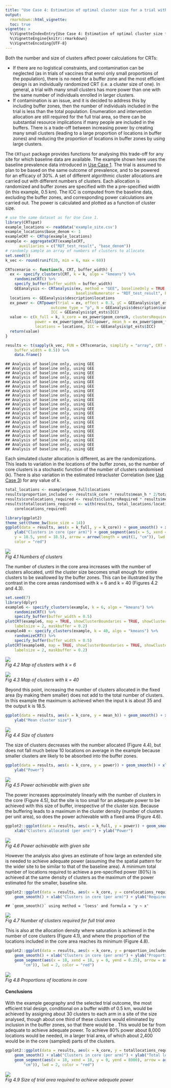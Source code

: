 ```yaml
---
title: "Use Case 4: Estimation of optimal cluster size for a trial with pre-determined buffer width"
output:
  rmarkdown::html_vignette:
  toc: true
vignette: >
  %\VignetteIndexEntry{Use Case 4: Estimation of optimal cluster size for a trial with pre-determined buffer width}
  %\VignetteEngine{knitr::rmarkdown}
  %\VignetteEncoding{UTF-8}
---
```

<!--To build the vignette
# since the vignette takes a long time to run, it is not run with every build
# as suggested here https://ropensci.org/blog/2019/12/08/precompute-vignettes/
# to Knit this vignette without this time consuming step being part of the default build
knitr::knit("vignettes/Usecase4.Rmd.orig", output = "vignettes/Usecase4.Rmd")
rmarkdown.html_vignette.check_title = FALSE
devtools::install(build_vignettes = TRUE)
-->

Both the number and size of clusters affect power calculations for CRTs:

  + If there are no logistical constraints, and contamination can be neglected (as in trials of vaccines that enrol only small proportions of the population), there is no need for a buffer zone and the most efficient design is an individually randomized CRT (i.e. a cluster size of one). In general, a trial with many small clusters has more power than one with the
same number of individuals enrolled in larger clusters.
  + If contamination is an issue, and it is decided to address this by including buffer zones, then the number of individuals included in the trial is less than the total population. Enumeration and intervention allocation are still required for the full trial area, so there can be substantial resource implications if many people are included in the buffers. There is a trade-off between increasing power by creating many small clusters (leading to a large proportion of locations in buffer zones) and reducing the proportion of locations in
buffer zones by using large clusters.

The `CRTspat` package provides functions for analysing this trade-off for any site for which baseline data are available.
The example shown here uses the baseline prevalence data introduced in [Use Case 1](Usecase1.html). The trial is assumed to plan to be based on the same outcome of prevalence, and to be powered for an efficacy of 30%. A set of different algorithmic cluster allocations are carried out with different numbers of clusters. Each allocation is randomized and buffer zones are specified with the a pre-specified width (in this example, 0.5 km). The ICC is computed from the baseline data, excluding the buffer zones, and corresponding power calculations are carried out. The power is calculated and plotted as a function of cluster size.


```r
# use the same dataset as for Use Case 1.
library(CRTspat)
example_locations <- readdata('example_site.csv')
example_locations$base_denom <- 1
exampleCRT <- CRTsp(example_locations)
example <- aggregateCRT(exampleCRT,
      auxiliaries = c("RDT_test_result", "base_denom"))
# randomly sample an array of numbers of clusters to allocate
set.seed(5)
k_vec <- round(runif(20, min = 6, max = 60))

CRTscenario <- function(k, CRT, buffer_width) {
  ex <- specify_clusters(CRT, k = k, algo = "kmeans") %>%
    randomizeCRT() %>%
    specify_buffer(buffer_width = buffer_width)
    GEEanalysis <- CRTanalysis(ex, method = "GEE", baselineOnly = TRUE, excludeBuffer = TRUE,
                               baselineNumerator = "RDT_test_result", baselineDenominator = "base_denom")
  locations <- GEEanalysis$description$locations
  ex_power <- CRTpower(trial = ex, effect = 0.3, yC = GEEanalysis$pt_ests$controlY,
                    outcome_type = "p", N = GEEanalysis$description$sum.denominators/locations, k = k,
                    ICC = GEEanalysis$pt_ests$ICC)
  value <- c(k_full = k, k_core = ex_power$geom_core$k, clustersRequired = ex_power$geom_full$clustersRequired,
             power = ex_power$geom_full$power, mean_h = ex_power$geom_full$mean_h,
             locations = locations, ICC = GEEanalysis$pt_ests$ICC)
  return(value)
}

results <- t(sapply(k_vec, FUN = CRTscenario, simplify = "array", CRT = example,
    buffer_width = 0.5)) %>%
    data.frame()
```

```
## Analysis of baseline only, using GEE
## Analysis of baseline only, using GEE
## Analysis of baseline only, using GEE
## Analysis of baseline only, using GEE
## Analysis of baseline only, using GEE
## Analysis of baseline only, using GEE
## Analysis of baseline only, using GEE
## Analysis of baseline only, using GEE
## Analysis of baseline only, using GEE
## Analysis of baseline only, using GEE
## Analysis of baseline only, using GEE
## Analysis of baseline only, using GEE
## Analysis of baseline only, using GEE
## Analysis of baseline only, using GEE
## Analysis of baseline only, using GEE
## Analysis of baseline only, using GEE
## Analysis of baseline only, using GEE
## Analysis of baseline only, using GEE
## Analysis of baseline only, using GEE
## Analysis of baseline only, using GEE
```
Each simulated cluster allocation is different, as are the randomizations.  This leads to variation in the locations of the buffer zones, so the number of core clusters is a stochastic function of the number of clusters randomised (k). There is also variation in the estimated Intracluster Correlation (see [Use Case 3](Usecase3.html)) for any value of k.


```r
total_locations <- example$geom_full$locations
results$proportion_included <- results$k_core * results$mean_h * 2/total_locations
results$corelocations_required <- results$clustersRequired * results$mean_h
results$totallocations_required <- with(results, total_locations/locations *
    corelocations_required)

library(ggplot2)
theme_set(theme_bw(base_size = 14))
ggplot(data = results, aes(x = k_full, y = k_core)) + geom_smooth() + xlab("Clusters allocated (per arm)") +
    ylab("Clusters in core (per arm)") + geom_segment(aes(x = 5, xend = 35,
    y = 18.5, yend = 18.5), arrow = arrow(length = unit(1, "cm")), lwd = 2,
    color = "red")
```
<p>
    <img src="example4b.r-1.png" > <br>
    <em>Fig 4.1 Numbers of clusters</em>
</p>

The number of clusters in the core area increases with the number of
clusters allocated, until the cluster size becomes small enough for
entire clusters to be swallowed by the buffer zones. This can be
illustrated by the contrast in the core areas randomised with k = 6
and k = 40 (Figures 4.2 and 4.3).


```r
set.seed(7)
library(dplyr)
example6 <- specify_clusters(example, k = 6, algo = "kmeans") %>%
    randomizeCRT() %>%
    specify_buffer(buffer_width = 0.5)
plotCRT(example6, map = TRUE, showClusterBoundaries = TRUE, showClusterLabels = TRUE,
    labelsize = 2, maskbuffer = 0.2)
example40 <- specify_clusters(example, k = 40, algo = "kmeans") %>%
    randomizeCRT() %>%
    specify_buffer(buffer_width = 0.5)
plotCRT(example40, map = TRUE, showClusterBoundaries = TRUE, showClusterLabels = TRUE,
    labelsize = 2, maskbuffer = 0.2)
```
<p>
    <img src="example4c.r-1.png"> <br>
    <em>Fig 4.2 Map of clusters with k = 6</em>
</p>
<p>
    <img src="example4c.r-2.png"> <br>
    <em>Fig 4.3 Map of clusters with k = 40</em>
</p>

Beyond this point, increasing the number of clusters allocated in the fixed area (by
making them smaller) does not add to the total number of clusters. In this example the maximum is achieved when the
input k is about 35 and the output k is 18.5.


```r
ggplot(data = results, aes(x = k_core, y = mean_h)) + geom_smooth() + xlab("Clusters in core (per arm)") +
    ylab("Mean cluster size")
```
<p>
    <img src="example4d.r-1.png" > <br>
    <em>Fig 4.4 Size of clusters</em>
</p>

The size of clusters decreases with the number allocated (Figure 4.4), but does
not fall much below 10 locations on average in the example because
smaller clusters are likely to be absorbed into the buffer zones.


```r
ggplot(data = results, aes(x = k_core, y = power)) + geom_smooth() + xlab("Clusters in core (per arm)") +
    ylab("Power")
```
<p>
    <img src="example4e.r-1.png" > <br>
    <em>Fig 4.5 Power achievable with given site</em>
</p>

The power increases approximately linearly with the number of
clusters in the core (Figure 4.5), but the site is too small for an adequate power
to be achieved with this size of buffer, irrespective of the cluster
size.  Because the buffering leads to a maximum in the cluster
density (number of clusters per unit area), so does the power
achievable with a fixed area (Figure 4.6).


```r
ggplot2::ggplot(data = results, aes(x = k_full, y = power)) + geom_smooth() +
    xlab("Clusters allocated (per arm)") + ylab("Power")
```
<p>
    <img src="example4f.r-1.png" > <br>
    <em>Fig 4.6 Power achievable with given site</em>
</p>

However the analysis also gives an estimate of how large an extended site is
needed to achieve adequate power (assuming the the spatial pattern
for the wider site to be similar to that of the baseline area). A minimum
total number of locations required to achieve a pre-specified power
(80%) is achieved at the same density of clusters as the maximum of
the power estimated for the smaller, baseline site.


```r
ggplot2::ggplot(data = results, aes(x = k_core, y = corelocations_required)) +
    geom_smooth() + xlab("Clusters in core (per arm)") + ylab("Required core locations")
```

```
## `geom_smooth()` using method = 'loess' and formula = 'y ~ x'
```
<p>
    <img src="example4g.r-1.png" > <br>
    <em>Fig 4.7 Number of clusters required for full trial area </em>
</p>

This is also at the allocation density where saturation is achieved
in the number of core clusters (Figure 4.1), and where the proportion of
the locations included in the core area reaches its minimum (Figure 4.8).


```r
ggplot2::ggplot(data = results, aes(x = k_core, y = proportion_included)) +
    geom_smooth() + xlab("Clusters in core (per arm)") + ylab("Proportion of locations in core") +
    geom_segment(aes(x = 18, xend = 18, y = 0, yend = 0.25), arrow = arrow(length = unit(1,
        "cm")), lwd = 2, color = "red")
```
<p>
    <img src="example4h.r-1.png" > <br>
    <em>Fig 4.8 Proportions of locations in core</em>
</p>

#### Conclusions
With the example geography and the selected trial outcome, the most efficient trial design, conditional on a buffer width of 0.5 km, would be achieved by assigning about 30 clusters to each arm in a site of the size analysed, though about one third of these clusters would eliminated
by inclusion in the buffer zones, so that there would be . This would be far from adequate to achieve
adequate power. To achieve 80% power about 8,000 locations would be needed, in a larger trial area, of which about 2,400
would be in the core (sampled) parts of the clusters.


```r
ggplot2::ggplot(data = results, aes(x = k_core, y = totallocations_required)) +
    geom_smooth() + xlab("Clusters in core (per arm)") + ylab("Total locations required") +
    geom_segment(aes(x = 18, xend = 18, y = 0, yend = 8000), arrow = arrow(length = unit(1,
        "cm")), lwd = 2, color = "red")
```
<p>
    <img src="example4i.r-1.png" > <br>
    <em>Fig 4.9 Size of trial area required to achieve adequate power</em>
</p>


